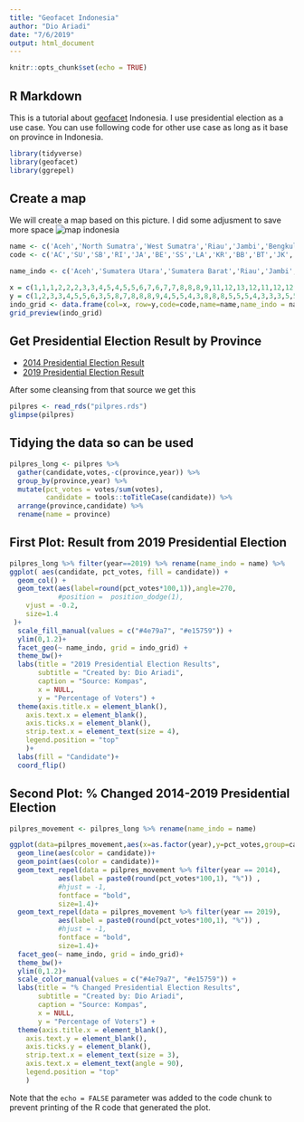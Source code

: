 ```yaml
---
title: "Geofacet Indonesia"
author: "Dio Ariadi"
date: "7/6/2019"
output: html_document
---
```


```r
knitr::opts_chunk$set(echo = TRUE)
```

## R Markdown

This is a tutorial about [geofacet](https://hafen.github.io/geofacet) Indonesia.
I use presidential election as a use case. You can use following code for other use case as long as it base on province in Indonesia.

```r
library(tidyverse)
library(geofacet)
library(ggrepel)
```

## Create a map

We will create a map based on this picture. I did some adjusment to save more space
![map indonesia](indonesia_geofacet_ai.png)
```r
name <- c('Aceh','North Sumatra','West Sumatra','Riau','Jambi','Bengkulu','South Sumatra','Lampung','Riau Islands','Bangka Belitung','Banten','Jakarta','West Java','Central Java','East Java','Yogyakarta','West Kalimantan','Central Kalimantan','South Kalimantan','East Kalimantan','North Kalimantan','Bali','West Nusa Tenggara','East Nusa Tenggara','Southeast Sulawesi','South Sulawesi','West Sulawesi','Central Sulawesi','Gorontalo','North Sulawesi','North Maluku','Maluku','West Papua','Papua')
code <- c('AC','SU','SB','RI','JA','BE','SS','LA','KR','BB','BT','JK','JB','JT','JI','YO','KB','KT','KS','KI','KU','BA','NB','NT','SG','SN','SR','ST','GO','SA','MU','MA','PB','PA')

name_indo <- c('Aceh','Sumatera Utara','Sumatera Barat','Riau','Jambi','Bengkulu','Sumatera Selatan','Lampung','Kepulauan Riau','Bangka Belitung','Banten','DKI Jakarta','Jawa Barat','Jawa Tengah','Jawa Timur','DI Yogyakarta','Kalimantan Barat','Kalimantan Tengah','Kalimantan Selatan','Kalimantan Timur','Kalimantan Utara','Bali','Nusa Tenggara Barat','Nusa Tenggara Timur','Sulawesi Tenggara','Sulawesi Selatan','Sulawesi Barat','Sulawesi Tengah','Gorontalo','Sulawesi Utara','Maluku Utara','Maluku','Papua Barat','Papua')

x = c(1,1,1,2,2,2,3,3,4,5,4,5,5,6,7,6,7,7,8,8,8,9,11,12,13,12,11,12,12,13,15,15,17,18)
y = c(1,2,3,3,4,5,5,6,3,5,8,7,8,8,8,9,4,5,5,4,3,8,8,8,5,5,5,4,3,3,3,5,5,6)
indo_grid <- data.frame(col=x, row=y,code=code,name=name,name_indo = name_indo)
grid_preview(indo_grid)
```

## Get Presidential Election Result by Province

- [2014 Presidential Election Result](https://nasional.kompas.com/read/2014/07/22/18235991/Ini.Hasil.Rekapitulasi.Suara.Pilpres.di.33.Provinsi?page=all)
- [2019 Presidential Election Result](https://nasional.kompas.com/read/2019/05/21/05050031/ini-hasil-lengkap-rekapitulasi-suara-pilpres-2019-di-34-provinsi?page=all)

After some cleansing from that source we get this

```r
pilpres <- read_rds("pilpres.rds")
glimpse(pilpres)
```

## Tidying the data so can be used
```r
pilpres_long <- pilpres %>%
  gather(candidate,votes,-c(province,year)) %>% 
  group_by(province,year) %>% 
  mutate(pct_votes = votes/sum(votes),
         candidate = tools::toTitleCase(candidate)) %>% 
  arrange(province,candidate) %>% 
  rename(name = province) 
```


## First Plot: Result from 2019 Presidential Election
```r
pilpres_long %>% filter(year==2019) %>% rename(name_indo = name) %>% 
ggplot( aes(candidate, pct_votes, fill = candidate)) +
  geom_col() +
  geom_text(aes(label=round(pct_votes*100,1)),angle=270,
            #position =  position_dodge(1),
    vjust = -0.2,
    size=1.4
 )+
  scale_fill_manual(values = c("#4e79a7", "#e15759")) +
  ylim(0,1.2)+
  facet_geo(~ name_indo, grid = indo_grid) +
  theme_bw()+
  labs(title = "2019 Presidential Election Results",
       subtitle = "Created by: Dio Ariadi",
       caption = "Source: Kompas",
       x = NULL,
       y = "Percentage of Voters") +
  theme(axis.title.x = element_blank(),
    axis.text.x = element_blank(),
    axis.ticks.x = element_blank(),
    strip.text.x = element_text(size = 4),
    legend.position = "top"
    )+
  labs(fill = "Candidate")+
  coord_flip()
```

## Second Plot: % Changed 2014-2019 Presidential Election
```r
pilpres_movement <- pilpres_long %>% rename(name_indo = name)

ggplot(data=pilpres_movement,aes(x=as.factor(year),y=pct_votes,group=candidate))+
  geom_line(aes(color = candidate))+
  geom_point(aes(color = candidate))+
  geom_text_repel(data = pilpres_movement %>% filter(year == 2014), 
            aes(label = paste0(round(pct_votes*100,1), "%")) , 
            #hjust = -1, 
            fontface = "bold",
            size=1.4)+
  geom_text_repel(data = pilpres_movement %>% filter(year == 2019), 
            aes(label = paste0(round(pct_votes*100,1), "%")) , 
            #hjust = -1, 
            fontface = "bold",
            size=1.4)+
  facet_geo(~ name_indo, grid = indo_grid)+
  theme_bw()+
  ylim(0,1.2)+
  scale_color_manual(values = c("#4e79a7", "#e15759")) +
  labs(title = "% Changed Presidential Election Results",
       subtitle = "Created by: Dio Ariadi",
       caption = "Source: Kompas",
       x = NULL,
       y = "Percentage of Voters") +
  theme(axis.title.x = element_blank(),
    axis.text.y = element_blank(),
    axis.ticks.y = element_blank(),
    strip.text.x = element_text(size = 3),
    axis.text.x = element_text(angle = 90),
    legend.position = "top"
    )
```

Note that the `echo = FALSE` parameter was added to the code chunk to prevent printing of the R code that generated the plot.
